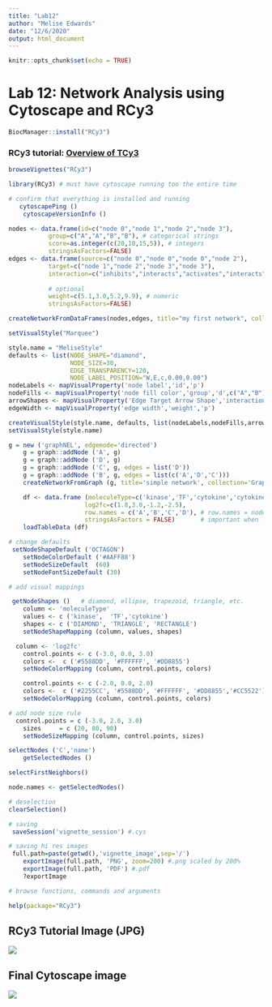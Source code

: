 ```yaml
---
title: "Lab12"
author: "Melise Edwards"
date: "12/6/2020"
output: html_document
---
```


```r
knitr::opts_chunk$set(echo = TRUE)
```

# Lab 12: Network Analysis using Cytoscape and RCy3

```r
BiocManager::install("RCy3")
```


### RCy3 tutorial: [Overview of TCy3](https://bioconductor.org/packages/release/bioc/html/RCy3.html)


```r
browseVignettes("RCy3")
```


```r
library(RCy3) # must have cytoscape running too the entire time 
```


```r
# confirm that everything is installed and running
   cytoscapePing ()
    cytoscapeVersionInfo ()
```

```r
nodes <- data.frame(id=c("node 0","node 1","node 2","node 3"),
           group=c("A","A","B","B"), # categorical strings
           score=as.integer(c(20,10,15,5)), # integers
           stringsAsFactors=FALSE)
edges <- data.frame(source=c("node 0","node 0","node 0","node 2"),
           target=c("node 1","node 2","node 3","node 3"),
           interaction=c("inhibits","interacts","activates","interacts"),  
           
           # optional
           weight=c(5.1,3.0,5.2,9.9), # numeric
           stringsAsFactors=FALSE)

createNetworkFromDataFrames(nodes,edges, title="my first network", collection="DataFrame Example")
```

```r
setVisualStyle("Marquee")
```

```r
style.name = "MeliseStyle"
defaults <- list(NODE_SHAPE="diamond",
                 NODE_SIZE=30,
                 EDGE_TRANSPARENCY=120,
                 NODE_LABEL_POSITION="W,E,c,0.00,0.00")
nodeLabels <- mapVisualProperty('node label','id','p')
nodeFills <- mapVisualProperty('node fill color','group','d',c("A","B"), c("#FF9900","#66AAAA"))
arrowShapes <- mapVisualProperty('Edge Target Arrow Shape','interaction','d',c("activates","inhibits","interacts"),c("Arrow","T","None"))
edgeWidth <- mapVisualProperty('edge width','weight','p')

createVisualStyle(style.name, defaults, list(nodeLabels,nodeFills,arrowShapes,edgeWidth))
setVisualStyle(style.name)
```

```r
g = new ('graphNEL', edgemode='directed')
    g = graph::addNode ('A', g)
    g = graph::addNode ('D', g)
    g = graph::addNode ('C', g, edges = list('D'))
    g = graph::addNode ('B', g, edges = list(c('A','D','C')))
    createNetworkFromGraph (g, title='simple network', collection='GraphNEL Example')
```

```r
    df <- data.frame (moleculeType=c('kinase','TF','cytokine','cytokine'),
                     log2fc=c(1.8,3.0,-1.2,-2.5),
                     row.names = c('A','B','C','D'), # row.names = node names
                     stringsAsFactors = FALSE)       # important when loading strings!
    loadTableData (df)
```

```r
# change defaults
 setNodeShapeDefault ('OCTAGON')
    setNodeColorDefault ('#AAFF88')
    setNodeSizeDefault  (60)
    setNodeFontSizeDefault (30)
```

```r
# add visual mappings

 getNodeShapes ()   # diamond, ellipse, trapezoid, triangle, etc.
    column <- 'moleculeType'
    values <- c ('kinase',  'TF','cytokine')
    shapes <- c ('DIAMOND', 'TRIANGLE', 'RECTANGLE')
    setNodeShapeMapping (column, values, shapes)
```
```r
  column <- 'log2fc'
    control.points <- c (-3.0, 0.0, 3.0)
    colors <-  c ('#5588DD', '#FFFFFF', '#DD8855')
    setNodeColorMapping (column, control.points, colors)
```

```r
    control.points <- c (-2.0, 0.0, 2.0)
    colors <-  c ('#2255CC', '#5588DD', '#FFFFFF', '#DD8855','#CC5522')
    setNodeColorMapping (column, control.points, colors)
```

```r
# add node size rule
  control.points = c (-3.0, 2.0, 3.0)
    sizes     = c (20, 80, 90)
    setNodeSizeMapping (column, control.points, sizes)
```

```r
selectNodes ('C','name')
    getSelectedNodes ()
```

```r
selectFirstNeighbors()
```

```r
node.names <- getSelectedNodes()
```


```r
# deselection 
clearSelection()
```


```r
# saving 
 saveSession('vignette_session') #.cys
```

```r
# saving hi res images 
 full.path=paste(getwd(),'vignette_image',sep='/')
    exportImage(full.path, 'PNG', zoom=200) #.png scaled by 200%
    exportImage(full.path, 'PDF') #.pdf
    ?exportImage
```

```r
# browse functions, commands and arguments 

help(package="RCy3")
```


## RCy3 Tutorial Image (JPG)

![](RCy3jpg.jpeg) 

## Final Cytoscape image

![](String Network - ovarian cancer.png)

